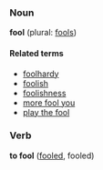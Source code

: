 ===Noun===
'''fool''' (plural: [[fools]])

====Related terms====
*[[foolhardy]]
*[[foolish]]
*[[foolishness]]
*[[more fool you]]
*[[play the fool]]

===Verb===
'''to fool''' ([[fooled]], fooled)